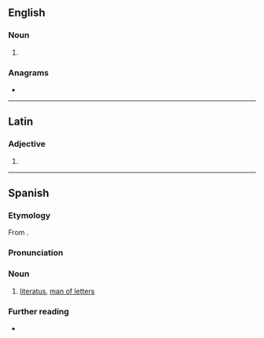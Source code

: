 ==English==

===Noun===
{{en-noun|literati}}

# {{singular of|en|literati}}

===Anagrams===
* {{anagrams|en|a=aeilortt|rotalite}}

----

==Latin==

===Adjective===
{{la-adj-form|literātō}}

# {{inflection of|la|literātus||dat//abl|m//n|s}}

----

==Spanish==

===Etymology===
From {{der|es|la|litterātus}}.

===Pronunciation===
{{es-IPA}}

===Noun===
{{es-noun|m|f=literata}}

# [[literatus]], [[man of letters]]

===Further reading===
* {{R:DRAE}}